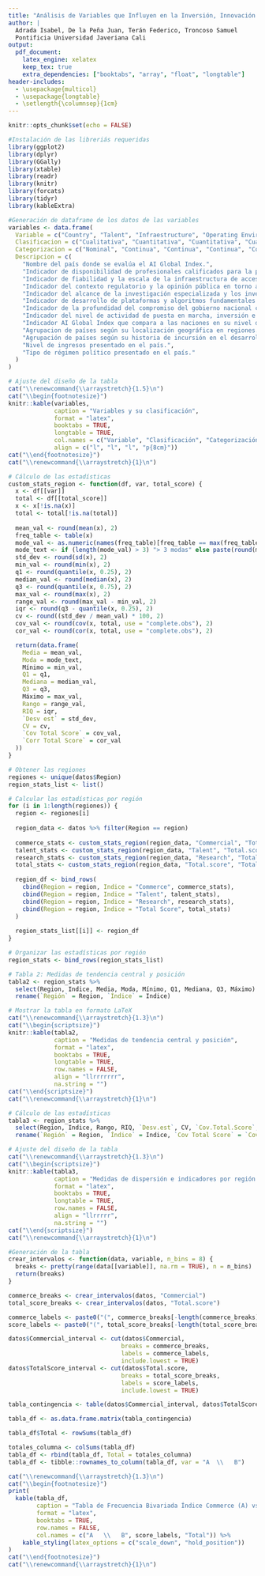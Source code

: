 ```yaml
---
title: "Análisis de Variables que Influyen en la Inversión, Innovación e Implementación de la Inteligencia Artificial"
author: |
  Adrada Isabel, De la Peña Juan, Terán Federico, Troncoso Samuel    
  Pontificia Universidad Javeriana Cali
output:
  pdf_document:
    latex_engine: xelatex
    keep_tex: true
    extra_dependencies: ["booktabs", "array", "float", "longtable"]
header-includes:
  - \usepackage{multicol}
  - \usepackage{longtable}
  - \setlength{\columnsep}{1cm}
---
```


```r
knitr::opts_chunk$set(echo = FALSE)

#Instalación de las libreriás requeridas
library(ggplot2)
library(dplyr)
library(GGally)
library(xtable)
library(readr)
library(knitr)
library(forcats)
library(tidyr)
library(kableExtra)
```

\begin{multicols}{2}

\section{Resumen}
...
...

\section{Key words}
...
...

\section{Introducción}
Las compañıas involucradas en el desarrollo tecnológico con inteligencia artificial (IA) necesitan identificar las regiones con mayor potencial de adopción e implementación de estas herramientas. Este análisis es crucial para la toma de decisiones estratégicas, la definición de mercados objetivo y la planificación de estrategias de expansión geográfica, razón por lo cuál, debido a la incertidumbre respecto a los factores con mayor impacto en el potencial éxito de los planes de expansión operativa en diferentes partes del mundo, se plantea el interrogante ¿Qué variables tienen mayor influencia en los niveles de inversión, innovación e implementación de la inteligencia artificial según lo reflejado en el AI Global Index [1] (índice que compara diferentes países en estos niveles), y cómo varía esta influencia según la región geográfica?.

El objetivo general de este estudio radica en identificar las variables con un mayor grado de influencia en el nivel de inversión, innovación e implementación de la inteligencia artificial, reflejado en el AI global index de diferentes regiones del mundo, por lo cuál, en primera instancia se identificaron los índices para cada factor mencionado con un mayor coeficiente de correlación lineal de Pearson de acuerdo a la metodología e interpretación plaenteada por Navidi [2], permitiendo el plateamiento de los objetivos específicos con el fin de determinar la influencia de los factores relacionados con la inversión mediante el índice Commerce, la innovación mediante el índice Research, la implementación mediante el índice Talent y la ubicación geográfica del país mediante la categorización por Región.

A partir de los anteriores planteamientos se formula como hipótesis: la influencia del nivel de inversión (índice Commerce), innovación (índice Research) e implementación (índice Talent) de inteligencia artificial en el desempeño de los países según el AI Global Index (Total Score) presenta diferencias altamente significativas según la región geográfica.


```r
knitr::opts_chunk$set(echo = FALSE)

#Organización en dataframes
AI_index_db <- read_csv("AI_index_db.csv")

datos <- data.frame(AI_index_db)

num <- data.frame(datos $Talent, datos $Infrastructure, datos $Operating.Environment, datos $Research, datos $Development, datos $Government.Strategy, datos $Commercial, datos $Total.score)

numeric_data <- data.frame(Commercial = datos$Commercial, Research = datos$Research, Talent = datos$Talent, Total_Score = datos$Total.score)
```

\section{Métodos}
Para la definición de las variables a estudiar a partir de la base de datos AI Global Index trabajada en el presente estudio, se relalizó una exploración preliminar de los datos en la Tabla 1, donde se nombran las variables, se clasifican como cualitativas o cuantitativas, se categorizan como continuas o discretas, o nominal u ordinal según el caso y se realiza una descripción de las mismas.

\end{multicols}

```r

#Generación de dataframe de los datos de las variables
variables <- data.frame(
  Variable = c("Country", "Talent", "Infraestructure", "Operating Enviroment", "Research", "Development", "Government Strategy", "Commercial", "Total Score", "Region", "Cluster", "Income Group", "Political Regime"),
  Clasificacion = c("Cualitativa", "Cuantitativa", "Cuantitativa", "Cuantitativa", "Cuantitativa", "Cuantitativa", "Cuantitativa", "Cuantitativa", "Cuantitativa", "Cualitativa", "Cualitativa", "Cualitativa", "Cualitativa"),
  Categorizacion = c("Nominal", "Continua", "Continua", "Continua", "Continua", "Continua", "Continua", "Continua", "Continua", "Nominal", "Nominal", "Ordinal", "Nominal"),
  Descripcion = c(
    "Nombre del país donde se evalúa el AI Global Index.",
    "Indicador de disponibilidad de profesionales calificados para la provisión de soluciones de inteligencia artificial.",
    "Indicador de fiabilidad y la escala de la infraestructura de acceso, desde la electricidad e Internet, hasta las capacidades de superintarmética.",
    "Indicador del contexto regulatorio y la opinión pública en torno a la inteligencia artificial.",
    "Indicador del alcance de la investigación especializada y los investigadores; investigando la cantidad de publicaciones y citas en revistas académicas creíbles.",
    "Indicador de desarrollo de plataformas y algoritmos fundamentales en los que se basan los proyectos innovadores de inteligencia artificial.",
    "Indicador de la profundidad del compromiso del gobierno nacional con la inteligencia artificial; investigando los compromisos de gasto y las estrategias nacionales.",
    "Indicador del nivel de actividad de puesta en marcha, inversión e iniciativas comerciales basadas en la inteligencia artificial.",
    "Indicador AI Global Index que compara a las naciones en su nivel de inversión, innovación e implementación de la inteligencia artificial.",
    "Agrupacion de países según su localización geográfica en regiones.",
    "Agrupación de países según su historia de incursión en el desarrollo de tecnología relacionada con la Inteligencia Artificial.",
    "Nivel de ingresos presentado en el país.",
    "Tipo de régimen político presentado en el país."
  )
)

# Ajuste del diseño de la tabla
cat("\\renewcommand{\\arraystretch}{1.5}\n")
cat("\\begin{footnotesize}")
knitr::kable(variables, 
             caption = "Variables y su clasificación", 
             format = "latex", 
             booktabs = TRUE, 
             longtable = TRUE,
             col.names = c("Variable", "Clasificación", "Categorización", "Descripción"),
             align = c("l", "l", "l", "p{8cm}"))
cat("\\end{footnotesize}")
cat("\\renewcommand{\\arraystretch}{1}\n")

```

\begin{multicols}{2}


Posteriormente, con el propósito de indentificar las posibles variables con un mayor grado de influencia en el nivel de inversión, innovación e implementación de la inteligencia artificial, se elaboró la figura 1, la cuál presenta una comparación de las distribuciones de las variables y sus respectivos coeficientes de correlación lineal de Pearson con el fin de reconocer los índices que presentan un mayor valor respecto al AI Global Index (Total Score), los cuáles fueron Commerce para el nivel de inversión, Research para la innovación y Talent para la implemetación. 


```r

#Genreación del gráfico
figura1 <- ggpairs(num, lower = list(continuous = "smooth"))
ggsave("figura1.png", plot = figura1, width = 7, height = 7, dpi = 300)
```

\begin{center}
\includegraphics[width=\linewidth]{figura1.png}
\end{center}
Figura 1. Correlación lineal de Pearson índices.

Posteriormente, se realizó ... 
... para cada uno de los índices con el fin de ...

\section{Resultados}
En la Tabla 2 se presentan las medidas de tendencia central y posición de las variables cuantitativas Índice Commerce, Research y Talent discriminadas de forma regional. 

Para casi todos los casos, la medida de tendencia central moda presentó más de tres valores, lo cuál no brinda mucha información acerca de los datos. En el caso de la media y mediana en Americas y Middle East, todos los índices difieren drásticamente, lo cuál indica que la distribución de los datos no es normal. En el caso Asia-Pacific, para el indicador Research y Total Score hay una alta cercanía entre estos indicadores, planteando la posibilidad de una distribución de campana. Esto mismo ocurre para Europe con todos los indicadores, y en el caso del indicador Commerce hay una moda única que también es significativamente cercana a la media y mediana. Finalmente para Africa se presenta una alta cercanía de la mediana y la media en los índices Commerce, Talent y Research.

El mínimo en todas las regiones para todos los ídices es menor a 10, excepto Total Score de Americas con un 13.27, por otro lado, el máximo entre regiones presenta discrepancias más significativas, donde el el caso de Americas el máximo es 100 para todos los índices, en Asia-Pacific todos los máximos se encuentran por encima de 40, mientras en Europe los máximos de todos los índices se ubican en 40.93 o menos, al igual que Middle East. En el caso de Africa, toos los máximos de los indicadores se encuentran por debajo de 10.

\end{multicols}

```r

# Cálculo de las estadísticas
custom_stats_region <- function(df, var, total_score) {
  x <- df[[var]]
  total <- df[[total_score]]
  x <- x[!is.na(x)]
  total <- total[!is.na(total)]
  
  mean_val <- round(mean(x), 2)
  freq_table <- table(x)
  mode_val <- as.numeric(names(freq_table)[freq_table == max(freq_table)])
  mode_text <- if (length(mode_val) > 3) "> 3 modas" else paste(round(mode_val, 2), collapse = ", ")
  std_dev <- round(sd(x), 2)
  min_val <- round(min(x), 2)
  q1 <- round(quantile(x, 0.25), 2)
  median_val <- round(median(x), 2)
  q3 <- round(quantile(x, 0.75), 2)
  max_val <- round(max(x), 2)
  range_val <- round(max_val - min_val, 2)
  iqr <- round(q3 - quantile(x, 0.25), 2)
  cv <- round((std_dev / mean_val) * 100, 2)
  cov_val <- round(cov(x, total, use = "complete.obs"), 2)
  cor_val <- round(cor(x, total, use = "complete.obs"), 2)

  return(data.frame(
    Media = mean_val,
    Moda = mode_text,
    Mínimo = min_val,
    Q1 = q1,
    Mediana = median_val,
    Q3 = q3,
    Máximo = max_val,
    Rango = range_val,
    RIQ = iqr,
    `Desv est` = std_dev,
    CV = cv,
    `Cov Total Score` = cov_val,
    `Corr Total Score` = cor_val
  ))
}

# Obtener las regiones
regiones <- unique(datos$Region)
region_stats_list <- list()

# Calcular las estadísticas por región
for (i in 1:length(regiones)) {
  region <- regiones[i]
  
  region_data <- datos %>% filter(Region == region)
  
  commerce_stats <- custom_stats_region(region_data, "Commercial", "Total.score")
  talent_stats <- custom_stats_region(region_data, "Talent", "Total.score")
  research_stats <- custom_stats_region(region_data, "Research", "Total.score")
  total_stats <- custom_stats_region(region_data, "Total.score", "Total.score")
  
  region_df <- bind_rows(
    cbind(Region = region, Indice = "Commerce", commerce_stats),
    cbind(Region = region, Indice = "Talent", talent_stats),
    cbind(Region = region, Indice = "Research", research_stats),
    cbind(Region = region, Indice = "Total Score", total_stats)
  )
  
  region_stats_list[[i]] <- region_df
}

# Organizar las estadísticas por región
region_stats <- bind_rows(region_stats_list)

# Tabla 2: Medidas de tendencia central y posición
tabla2 <- region_stats %>% 
  select(Region, Indice, Media, Moda, Mínimo, Q1, Mediana, Q3, Máximo) %>% 
  rename(`Región` = Region, `Índice` = Indice)

# Mostrar la tabla en formato LaTeX
cat("\\renewcommand{\\arraystretch}{1.3}\n")
cat("\\begin{scriptsize}")
knitr::kable(tabla2, 
             caption = "Medidas de tendencia central y posición", 
             format = "latex", 
             booktabs = TRUE, 
             longtable = TRUE,
             row.names = FALSE, 
             align = "llrrrrrrr",
             na.string = "")
cat("\\end{scriptsize}")
cat("\\renewcommand{\\arraystretch}{1}\n")

```

\begin{multicols}{2}

En la Tabla 3 se presentan las medidas de disperción, covarianza y correlación lineal de Pearson con respecto al Total Score (AI Global Index) de las variables cuantitativas Índice Commerce, Research y Talent discriminadas de forma regional. 

Americas presentan los rangos más amplios de todas las regiones que van desde 86.73 en Total Score hasta 100 en Research, para la maroría los demás casos de las regiones Asia-Pacific, Europe y Middle East, los rangos de los diferentes índices varían alrededor de 20 y 40 indicando menor variablidad de los datos con excepciones de los índices Research y Total Score de Asia-Pacific con 71.30 y  62.92 respectivamente. En el caso de Africa se presentan los rangos más bajos donde todos estàn por debajo de 10, lo cuál sugiere que los datos en la región se distribuyen de manera altamente compacta.

Con respecto al coeeficiente de variación se puede afirmar que para la mayoría de los casos los datos son heterogéneos al presentar un coeficiente de variación mayor a 50, sin embargo, el índice Talent y Total Score en Europe presentan variación significativa ya que el coeficiente de variación se encuentra en el rango de 10 a 50.

En el caso de la covarianza, esta es positiva para todas las variables, lo cuál plantea la posibilidad de que estas tengan una relación lineal directa con el índice Total Score. Esto es confirmado con el coeficiente de correlación de Pearson, donde un valor superior a 0.8 indica hay una relación muy significativa, lo cuál es cierto para todos los indicadores en Americas y Middle East, Research en Asia-Pacific y Talent y Research en Europe. Por otro lado, una coeficiente entre 0.6 y 0.78 indica una relación significativa, la cuál está presente en Europe para el indicador Commerce y en Africa para Talent y Research.


\end{multicols}

```r

# Cálculo de las estadísticas
tabla3 <- region_stats %>% 
  select(Region, Indice, Rango, RIQ, `Desv.est`, CV, `Cov.Total.Score`, `Corr.Total.Score`) %>% 
  rename(`Región` = Region, `Índice` = Indice, `Cov Total Score` = `Cov.Total.Score`, `Corr Total Score` = `Corr.Total.Score`)

# Ajuste del diseño de la tabla
cat("\\renewcommand{\\arraystretch}{1.3}\n")
cat("\\begin{scriptsize}")
knitr::kable(tabla3, 
             caption = "Medidas de dispersión e indicadores por región e índice", 
             format = "latex", 
             booktabs = TRUE, 
             longtable = TRUE,
             row.names = FALSE,  
             align = "llrrrrr",
             na.string = "")
cat("\\end{scriptsize}")
cat("\\renewcommand{\\arraystretch}{1}\n")

```


\begin{multicols}{2}

...

\subsection{Índice Commerce}

En la Tabla 4 se presentan las frecuencias bivariadas del indice Commerce y el índice Total Score, 

\end{multicols}

```r

#Generación de la tabla
crear_intervalos <- function(data, variable, n_bins = 8) {
  breaks <- pretty(range(data[[variable]], na.rm = TRUE), n = n_bins)
  return(breaks)
}

commerce_breaks <- crear_intervalos(datos, "Commercial")
total_score_breaks <- crear_intervalos(datos, "Total.score")

commerce_labels <- paste0("(", commerce_breaks[-length(commerce_breaks)], ", ", commerce_breaks[-1], "]")
score_labels <- paste0("(", total_score_breaks[-length(total_score_breaks)], ", ", total_score_breaks[-1], "]")

datos$Commercial_interval <- cut(datos$Commercial, 
                                breaks = commerce_breaks, 
                                labels = commerce_labels, 
                                include.lowest = TRUE)
datos$TotalScore_interval <- cut(datos$Total.score, 
                                breaks = total_score_breaks, 
                                labels = score_labels, 
                                include.lowest = TRUE)

tabla_contingencia <- table(datos$Commercial_interval, datos$TotalScore_interval)

tabla_df <- as.data.frame.matrix(tabla_contingencia)

tabla_df$Total <- rowSums(tabla_df)

totales_columna <- colSums(tabla_df)
tabla_df <- rbind(tabla_df, Total = totales_columna)
tabla_df <- tibble::rownames_to_column(tabla_df, var = "A  \\   B")

cat("\\renewcommand{\\arraystretch}{1.3}\n")
cat("\\begin{footnotesize}")
print(
  kable(tabla_df, 
        caption = "Tabla de Frecuencia Bivariada Índice Commerce (A) vs Total Score (B)",
        format = "latex",
        booktabs = TRUE,
        row.names = FALSE,
        col.names = c("A   \\   B", score_labels, "Total")) %>%
    kable_styling(latex_options = c("scale_down", "hold_position"))
)
cat("\\end{footnotesize}")
cat("\\renewcommand{\\arraystretch}{1}\n")

```

\begin{multicols}{2}

El histograma presentado en la Figura 2 permite plasmar gráficamente la distribución de los datos de la variable índince Commerce. Su puede observar como en los casos de Americas, Asia-Pacific y Middle East los datos se encuentran concentrados hacia la izquierda del eje x, sin embargo presentan una asimetría positiva o sesgo a la derecha, donde la media es mayor a la mediana, indicando que posiblemente se presenten puntos atípicos hacia la derecha del eje x.

En el caso de Europe, se observa que los datos se agrupan hacia la izquierda del eje x, sin embarrgo, aunque en el análisis de la Tabla 2 se teorizaba una posible distribución normal debido a la cercanía de la media, mediana y moda, no se muestra simetría en la gráfica,ya que esta muestra una distribución con mayor similitud a una exponencial.

En el caso de Africa, los datos se encuentran concentrados alrededor del 0


```r

# Crear el histograma 
figura2 <- ggplot(datos, aes(x = Commercial)) +
  geom_histogram(bins = 10, fill = "steelblue", color = "white") +
  facet_wrap(~Region, ncol = 2, scales = "fixed") +  
  scale_x_continuous(expand = c(0, 0)) +
  scale_y_continuous(expand = c(0, 0)) +
  labs(x = "Puntaje del Índice Commerce",
       y = "Frecuencia") +
  theme_minimal() +
  theme(plot.title = element_text(hjust = 0.5, size = 12),
        axis.text = element_text(size = 8),
        strip.text = element_text(size = 9, face = "bold"),
        panel.spacing = unit(1, "lines"))
ggsave("figura2.png", plot = figura2, width = 8, height = 9, dpi = 300)

```

\begin{center}
\includegraphics[width=\linewidth]{figura2.png}
\end{center}
Figura 2. Distribución del Índice Commerce agrupado por Región.


La Ojiva en la Figura 3 presenta la distriución acumulada de los datos de manera porcental, lo cuál permite estimar los percentiles correspondientes a los diferentes puntajes del índice Commerce

```r

# Generar diagrama
prepare_ogive_data <- function(df, variable, region_var, bins = 10) {
  df %>%
    filter(!is.na(.data[[variable]])) %>%
    group_by(.data[[region_var]]) %>%
    do({
      region_data <- .
      breaks <- pretty(range(region_data[[variable]], na.rm = TRUE), n = bins)
      h <- hist(region_data[[variable]], breaks = breaks, plot = FALSE)
      cum_freq <- cumsum(h$counts) / sum(h$counts) * 100
      data.frame(
        Region = unique(region_data[[region_var]]),
        bin = h$mids,
        freq_acum_rel = cum_freq
      )
    }) %>%
    ungroup()
}

ojiva_data <- prepare_ogive_data(datos, "Commercial", "Region", bins = 10)

figura_ojiva <- ggplot(ojiva_data, aes(x = bin, y = freq_acum_rel)) +
  geom_line(color = "darkblue", size = 1, aes(linetype = "Frecuencia\nacumulada\nporcentual")) +
  geom_point(color = "darkblue", size = 2) +
  geom_line(data = data.frame(bin = c(min(ojiva_data$bin), max(ojiva_data$bin)),
            freq_acum_rel = 50,
            Linea = "Percentil 50%"),
          aes(x = bin, y = freq_acum_rel, linetype = Linea),
          color = "red", size = 0.8) +
  facet_wrap(~Region, ncol = 2, scales = "fixed") +
  labs(
    x = "Puntaje del Índice Commerce",
    y = "Frecuencia Acumulada Relativa (%)",
    linetype = "" 
  ) +
  theme_minimal() +
  theme(
    plot.title = element_text(hjust = 0.5, size = 12),
    axis.text = element_text(size = 8),
    strip.text = element_text(size = 9, face = "bold"),
    panel.spacing = unit(1, "lines"),
    legend.box = "vertical",
    legend.background = element_rect(fill = alpha("white", 0.8), color =NA),
    legend.margin = margin(4, 4, 4, 4),
    legend.position = c(0.98, 0.02),
    legend.justification = c(1, 0)
  ) +
  scale_linetype_manual(values = c("Frecuencia\nacumulada\nporcentual" = "solid", "Percentil 50%" = "dashed")) +
  scale_y_continuous(limits = c(0, 100))

ggsave("figura3.png", plot = figura_ojiva, width = 8, height = 9, dpi = 300)

```

\begin{center}
\includegraphics[width=\linewidth]{figura3.png}
\end{center}
Figura 3. Distribución acumulada del Índice Commerce agrupado por Región.


El diagrama de cajas y bigotes presentado en la figura 4

```r

# Generación del. diagrama
stats_boxplot <- datos %>%
  group_by(Region) %>%
  summarise(
    q1 = quantile(Commercial, 0.25, na.rm = TRUE),
    q3 = quantile(Commercial, 0.75, na.rm = TRUE),
    iqr = IQR(Commercial, na.rm = TRUE),
    lower_whisker = max(min(Commercial, na.rm = TRUE), q1 - 1.5 * iqr),
    upper_whisker = min(max(Commercial, na.rm = TRUE), q3 + 1.5 * iqr),
    mean_val = mean(Commercial, na.rm = TRUE),
    .groups = "drop"
  )

datos$Region <- factor(datos$Region)

figura4 <- ggplot(datos, aes(x = Region, y = Commercial)) +
  geom_boxplot(outlier.colour = "red",
               outlier.shape = 16,
               outlier.size = 2,
               fill = "lightblue",
               color = "black",
               coef = 1.5) +
  
  geom_segment(data = stats_boxplot,
               aes(x = as.numeric(factor(Region)) - 0.15, 
                   xend = as.numeric(factor(Region)) + 0.15,
                   y = lower_whisker, 
                   yend = lower_whisker),
               color = "black", linewidth = 0.5) +
  
  geom_segment(data = stats_boxplot,
               aes(x = as.numeric(factor(Region)) - 0.15, 
                   xend = as.numeric(factor(Region)) + 0.15,
                   y = upper_whisker, 
                   yend = upper_whisker),
               color = "black", linewidth = 0.5) +
  
  stat_summary(fun = mean,
               geom = "point",
               shape = 18,
               size = 3,
               color = "darkblue") +
  
  labs(x = "Región",
       y = "Índice Commerce") +
  
  theme_minimal() +
  theme(
    axis.text.x = element_text(angle = 45, hjust = 1, size = 9),
    axis.text.y = element_text(size = 9),
    plot.title = element_text(hjust = 0.5, size = 12)
  ) +
  annotate("text", x = max(as.numeric(factor(datos$Region))), 
           y = max(datos$Commercial, na.rm = TRUE) * 0.92, 
           label = "▲ Media", color = "darkblue", size = 3, hjust = 1) +
  annotate("text", x = max(as.numeric(factor(datos$Region))), 
           y = max(datos$Commercial, na.rm = TRUE) * 0.87, 
           label = "● Valor atípico", color = "red", size = 3, hjust = 1)
ggsave("figura4.png", plot = figura4, width = 8, height = 5, dpi = 300)

```

\begin{center}
\includegraphics[width=\linewidth]{figura4.png}
\end{center}
Figura 4. Distribución de las medidas de posición del Índice Commerce agrupado por Región.


\subsection{Índice Research}
tabla de frecuencia bivariada (indice vs total socore)
histograma x region
ojiva x region
diagrama de cajas y bigotes x region


\subsection{Índice Talent}
tabla de frecuencia bivariada (indice vs total socore)
histograma x region
ojiva x region
diagrama de cajas y bigotes x region

\subsection{Región}
tabla de frecuencia univariada de los índices discriminados por región
tabla de frecuencia bivariada (region y total score)
diagrama de barras
diagrama de torta

\section{Análisis de resultados}

\section{Conclusiones}

\section{Referencias}
[1]   “AI Global Index,” Kaggle, Apr. 26, 2023.         https://www.kaggle.com/datasets/katerynameleshenko/ai-index

[2]   W. Navidi, Statistics for Engineers and Scientists w/ CD-ROM. McGraw-Hill Sci./Eng./Math, 2004.

\end{multicols}
